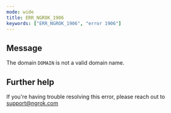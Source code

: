 ```yaml
---
mode: wide
title: ERR_NGROK_1906
keywords: ["ERR_NGROK_1906", "error 1906"]
---
```


## Message

The domain `DOMAIN` is not a valid domain name.

## Further help

If you're having trouble resolving this error, please reach out to [support@ngrok.com](mailto:support@ngrok.com?subject=Help%20with%20ERR_NGROK_1906)
